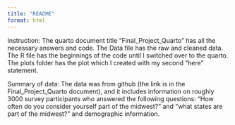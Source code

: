 ```yaml
---
title: "README"
format: html
---
```

Instruction:
The quarto document title "Final_Project_Quarto" has all the necessary answers and code. The Data file has the raw and cleaned data. The R file has the beginnings of the code until I switched over to the quarto. The plots folder has the plot which I created with my second "here" statement.

Summary of data:
The data was from github (the link is in the Final_Project_Quarto document), and it includes information on roughly 3000 survey participants who answered the following questions: "How often do you consider yourself part of the midwest?" and "what states are part of the midwest?" and demographic information. 
